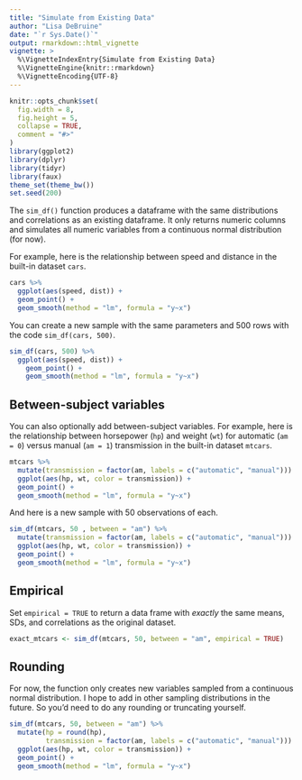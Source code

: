 ```yaml
---
title: "Simulate from Existing Data"
author: "Lisa DeBruine"
date: "`r Sys.Date()`"
output: rmarkdown::html_vignette
vignette: >
  %\VignetteIndexEntry{Simulate from Existing Data}
  %\VignetteEngine{knitr::rmarkdown}
  %\VignetteEncoding{UTF-8}
---
```


```r
knitr::opts_chunk$set(
  fig.width = 8,
  fig.height = 5,
  collapse = TRUE,
  comment = "#>"
)
library(ggplot2)
library(dplyr)
library(tidyr)
library(faux)
theme_set(theme_bw())
set.seed(200)
```

The `sim_df()` function produces a dataframe with the same distributions and correlations as an existing dataframe. It only returns numeric columns and simulates all numeric variables from a continuous normal distribution (for now).

For example, here is the relationship between speed and distance in the built-in dataset `cars`. 

```r
cars %>%
  ggplot(aes(speed, dist)) + 
  geom_point() +
  geom_smooth(method = "lm", formula = "y~x")
```

You can create a new sample with the same parameters and 500 rows with the code `sim_df(cars, 500)`.

```r
sim_df(cars, 500) %>%
  ggplot(aes(speed, dist)) + 
    geom_point() +
    geom_smooth(method = "lm", formula = "y~x")
```

## Between-subject variables

You can also optionally add between-subject variables. For example, here is the relationship between horsepower (`hp`) and weight (`wt`) for automatic (`am = 0`) versus manual (`am = 1`) transmission in the built-in dataset `mtcars`.

```r
mtcars %>%
  mutate(transmission = factor(am, labels = c("automatic", "manual"))) %>%
  ggplot(aes(hp, wt, color = transmission)) +
  geom_point() +
  geom_smooth(method = "lm", formula = "y~x")
```

And here is a new sample with 50 observations of each.

```r
sim_df(mtcars, 50 , between = "am") %>%
  mutate(transmission = factor(am, labels = c("automatic", "manual"))) %>%
  ggplot(aes(hp, wt, color = transmission)) +
  geom_point() +
  geom_smooth(method = "lm", formula = "y~x")
```

## Empirical

Set `empirical = TRUE` to return a data frame with *exactly* the same means, SDs, and correlations as the original dataset.

```r
exact_mtcars <- sim_df(mtcars, 50, between = "am", empirical = TRUE)
```


## Rounding

For now, the function only creates new variables sampled from a continuous normal distribution. I hope to add in other sampling distributions in the future. So you'd need to do any rounding or truncating yourself.

```r
sim_df(mtcars, 50, between = "am") %>%
  mutate(hp = round(hp),
         transmission = factor(am, labels = c("automatic", "manual"))) %>%
  ggplot(aes(hp, wt, color = transmission)) +
  geom_point() +
  geom_smooth(method = "lm", formula = "y~x")
```

